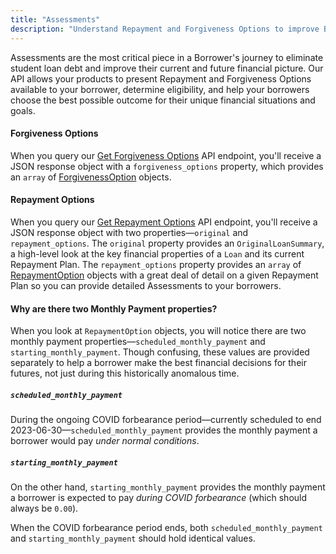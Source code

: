 ```yaml
---
title: "Assessments"
description: "Understand Repayment and Forgiveness Options to improve Borrowers' lives"
---
```


Assessments are the most critical piece in a Borrower's journey to eliminate student loan debt and improve their current and future financial picture. Our API allows your products to present Repayment and Forgiveness Options available to your borrower, determine eligibility, and help your borrowers choose the best possible outcome for their unique financial situations and goals.

#### Forgiveness Options

When you query our [Get Forgiveness Options](/reference/get-forgiveness-options) API endpoint, you'll receive a JSON response object with a `forgiveness_options` property, which provides an `array` of [ForgivenessOption](/docs/forgiveness-option-schema) objects.

#### Repayment Options

When you query our [Get Repayment Options](/reference/get-repayment-options) API endpoint, you'll receive a JSON response object with two properties—`original` and `repayment_options`. The `original` property provides an `OriginalLoanSummary`, a high-level look at the key financial properties of a `Loan` and its current Repayment Plan. The `repayment_options` property provides an `array` of [RepaymentOption](/docs/repayment-option-schema) objects with a great deal of detail on a given Repayment Plan so you can provide detailed Assessments to your borrowers.

#### Why are there two Monthly Payment properties?

When you look at `RepaymentOption` objects, you will notice there are two monthly payment properties—`scheduled_monthly_payment` and `starting_monthly_payment`. Though confusing, these values are provided separately to help a borrower make the best financial decisions for their futures, not just during this historically anomalous time.

##### `scheduled_monthly_payment`

During the ongoing COVID forbearance period—currently scheduled to end 2023-06-30—`scheduled_monthly_payment` provides the monthly payment a borrower would pay _under normal conditions_.

##### `starting_monthly_payment`

On the other hand, `starting_monthly_payment` provides the monthly payment a borrower is expected to pay _during COVID forbearance_ (which should always be `0.00`).

When the COVID forbearance period ends, both `scheduled_monthly_payment` and `starting_monthly_payment` should hold identical values.
